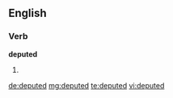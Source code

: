 ==English==

===Verb===
'''deputed'''

# {{past of|depute}}

[[de:deputed]]
[[mg:deputed]]
[[te:deputed]]
[[vi:deputed]]